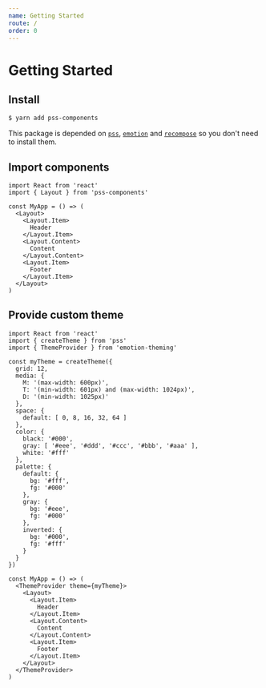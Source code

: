 ```yaml
---
name: Getting Started
route: /
order: 0
---
```


# Getting Started

## Install

```sh
$ yarn add pss-components
```

This package is depended on [`pss`](https://github.com/exah/pss), [`emotion`](https://emotion.sh) and [`recompose`](https://github.com/acdlite/recompose) so you don't need to install them.


## Import components

```
import React from 'react'
import { Layout } from 'pss-components'

const MyApp = () => (
  <Layout>
    <Layout.Item>
      Header
    </Layout.Item>
    <Layout.Content>
      Content
    </Layout.Content>
    <Layout.Item>
      Footer
    </Layout.Item>
  </Layout>
)
```


## Provide custom theme

```
import React from 'react'
import { createTheme } from 'pss'
import { ThemeProvider } from 'emotion-theming'

const myTheme = createTheme({
  grid: 12,
  media: {
    M: '(max-width: 600px)',
    T: '(min-width: 601px) and (max-width: 1024px)',
    D: '(min-width: 1025px)'
  },
  space: {
    default: [ 0, 8, 16, 32, 64 ]
  },
  color: {
    black: '#000',
    gray: [ '#eee', '#ddd', '#ccc', '#bbb', '#aaa' ],
    white: '#fff'
  },
  palette: {
    default: {
      bg: '#fff',
      fg: '#000'
    },
    gray: {
      bg: '#eee',
      fg: '#000'
    },
    inverted: {
      bg: '#000',
      fg: '#fff'
    }
  }
})

const MyApp = () => (
  <ThemeProvider theme={myTheme}>
    <Layout>
      <Layout.Item>
        Header
      </Layout.Item>
      <Layout.Content>
        Content
      </Layout.Content>
      <Layout.Item>
        Footer
      </Layout.Item>
    </Layout>
  </ThemeProvider>
)
```


